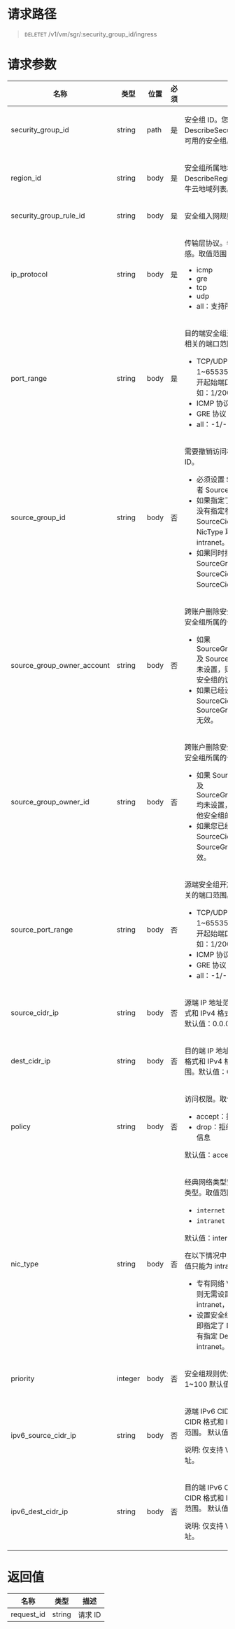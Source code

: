 
<style>.topic-content-wrap .topic-detail table thead th { word-break: keep-all; }</style>

# 请求路径
> `DELETET` /v1/vm/sgr/:security_group_id/ingress


# 请求参数
<table>
  <thead>
    <tr>
      <th>名称</th>
      <th>类型</th>
      <th>位置</th>
      <th>必须</th>
      <th>描述</th>
    </tr>
  </thead>
  <tbody>
    <tr>
      <td>security_group_id</td>
      <td>string</td>
      <td>path</td>
      <td>是</td>
      <td>
        <p>安全组 ID。您可以调用 DescribeSecurityGroups 查看您可用的安全组。</p>
      </td>
    </tr>
    <tr>
      <td>region_id</td>
      <td>string</td>
      <td>body</td>
      <td>是</td>
      <td>
        <p>安全组所属地域 ID。您可以调用 DescribeRegions 查看最新的七牛云地域列表。</p>
      </td>
    </tr>
    <tr>
      <td>security_group_rule_id</td>
      <td>string</td>
      <td>body</td>
      <td>是</td>
      <td>
        <p>安全组入网规则 ID</p>
      </td>
    </tr>
    <tr>
      <td>ip_protocol</td>
      <td>string</td>
      <td>body</td>
      <td>是</td>
      <td>
        <p>传输层协议。参数值大小写敏感。取值范围：</p>
        <ul>
          <li>icmp</li>
          <li>gre</li>
          <li>tcp</li>
          <li>udp</li>
          <li>all：支持所有协议</li>
        </ul>
      </td>
    </tr>
    <tr>
      <td>port_range</td>
      <td>string</td>
      <td>body</td>
      <td>是</td>
      <td>
        <p>目的端安全组开放的传输层协议相关的端口范围。取值范围：</p>
        <ul>
          <li>TCP/UDP 协议：取值范围为 1~65535。使用斜线（/）隔开起始端口和终止端口。例如：1/200</li>
          <li>ICMP 协议：-1/-1</li>
          <li>GRE 协议：-1/-1</li>
          <li>all：-1/-1</li>
        </ul>
      </td>
    </tr>
    <tr>
      <td>source_group_id</td>
      <td>string</td>
      <td>body</td>
      <td>否</td>
      <td>
        <p>需要撤销访问权限的源端安全组 ID。</p>
        <ul>
          <li>必须设置 SourceGroupId 或者 SourceCidrIp 参数。</li>
          <li>如果指定了 SourceGroupId 没有指定参数 SourceCidrIp，则参数 NicType 取值只能为 intranet。</li>
          <li>如果同时指定了 SourceGroupId 和 SourceCidrIp，则默认以 SourceCidrIp 为准。</li>
        </ul>
      </td>
    </tr>
    <tr>
      <td>source_group_owner_account</td>
      <td>string</td>
      <td>body</td>
      <td>否</td>
      <td>
        <p>跨账户删除安全组规则时，源端安全组所属的七牛云账户。</p>
        <ul>
          <li>如果 SourceGroupOwnerAccount 及 SourceGroupOwnerId 均未设置，则认为是撤销您其他安全组的访问权限。</li>
          <li>如果已经设置参数 SourceCidrIp，则参数 SourceGroupOwnerAccount 无效。</li>
        </ul>
      </td>
    </tr>
    <tr>
      <td>source_group_owner_id</td>
      <td>string</td>
      <td>body</td>
      <td>否</td>
      <td>
        <p>跨账户删除安全组规则时，源端安全组所属的七牛云账户 ID。</p>
        <ul>
          <li>如果 SourceGroupOwnerId 及 SourceGroupOwnerAccount 均未设置，则认为是撤销您其他安全组的访问权限。</li>
          <li>如果您已经设置参数 SourceCidrIp，则参数 SourceGroupOwnerId 无效。</li>
        </ul>
      </td>
    </tr>
    <tr>
      <td>source_port_range</td>
      <td>string</td>
      <td>body</td>
      <td>否</td>
      <td>
        <p>源端安全组开放的传输层协议相关的端口范围。取值范围：</p>
        <ul>
          <li>TCP/UDP 协议：取值范围为 1~65535。使用斜线（/）隔开起始端口和终止端口。例如：1/200</li>
          <li>ICMP 协议：-1/-1</li>
          <li>GRE 协议：-1/-1</li>
          <li>all：-1/-1</li>
        </ul>
      </td>
    </tr>
    <tr>
      <td>source_cidr_ip</td>
      <td>string</td>
      <td>body</td>
      <td>否</td>
      <td>
        <p>源端 IP 地址范围。支持 CIDR 格式和 IPv4 格式的 IP 地址范围。默认值：0.0.0.0/0</p>
      </td>
    </tr>
    <tr>
      <td>dest_cidr_ip</td>
      <td>string</td>
      <td>body</td>
      <td>否</td>
      <td>
        <p>目的端 IP 地址范围。支持 CIDR 格式和 IPv4 格式的 IP 地址范围。默认值：0.0.0.0/0</p>
      </td>
    </tr>
    <tr>
      <td>policy</td>
      <td>string</td>
      <td>body</td>
      <td>否</td>
      <td>
        <p>访问权限。取值范围：</p>
        <ul>
          <li>accept：接受访问</li>
          <li>drop：拒绝访问，不发回拒绝信息</li>
        </ul>
        <p>默认值：accept</p>
      </td>
    </tr>
    <tr>
      <td>nic_type</td>
      <td>string</td>
      <td>body</td>
      <td>否</td>
      <td>
        <p>经典网络类型安全组规则的网卡类型。取值范围：</p>
        <ul>
          <li><code>internet</code>：公网网卡</li>
          <li><code>intranet</code>：内网网卡</li>
        </ul>
        <p>默认值：internet</p>
        <p>在以下情况中，参数 NicType 取值只能为 intranet：</p>
        <ul>
          <li>专有网络 VPC 类型安全组规则无需设置网卡类型，默认为 intranet，只能为 intranet。</li>
          <li>设置安全组之间互相访问时，即指定了 DestGroupId 且没有指定 DestCidrIp，只能为 intranet。</li>
        </ul>
      </td>
    </tr>
    <tr>
      <td>priority</td>
      <td>integer</td>
      <td>body</td>
      <td>否</td>
      <td>
        <p>安全组规则优先级。取值范围：1~100 默认值：1</p>
      </td>
    </tr>
    <tr>
      <td>ipv6_source_cidr_ip</td>
      <td>string</td>
      <td>body</td>
      <td>否</td>
      <td>
        <p>源端 IPv6 CIDR 地址段。支持 CIDR 格式和 IPv6 格式的 IP 地址范围。 默认值：无</p>
        <div class="marker marker-note">
          <p>说明: 仅支持 VPC 类型的 IP 地址。</p>
        </div>
      </td>
    </tr>
    <tr>
      <td>ipv6_dest_cidr_ip</td>
      <td>string</td>
      <td>body</td>
      <td>否</td>
      <td>
        <p>目的端 IPv6 CIDR 地址段。支持 CIDR 格式和 IPv6 格式的 IP 地址范围。 默认值：无</p>
        <div class="marker marker-note">
          <p>说明: 仅支持 VPC 类型的 IP 地址。</p>
        </div>
      </td>
    </tr>
  </tbody>
</table>

# 返回值
名称 | 类型 | 描述 
----- | ----- | -----
request_id | string  | 请求 ID
